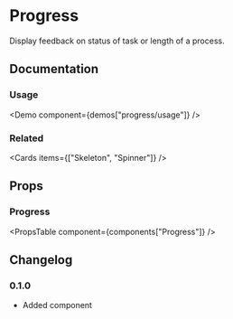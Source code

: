 
# Progress

Display feedback on status of task or length of a process.

## Documentation

### Usage

<Demo component={demos["progress/usage"]} />

### Related

<Cards items={["Skeleton", "Spinner"]} />

## Props

### Progress

<PropsTable component={components["Progress"]} />

## Changelog

### 0.1.0

- Added component
